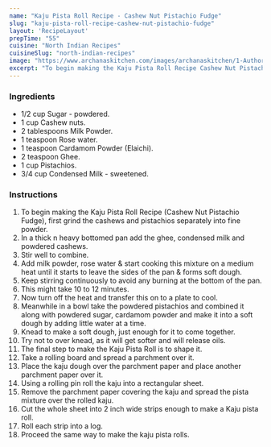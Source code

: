 ---
name: "Kaju Pista Roll Recipe - Cashew Nut Pistachio Fudge"
slug: "kaju-pista-roll-recipe-cashew-nut-pistachio-fudge"
layout: 'RecipeLayout'
prepTime: "55"
cuisine: "North Indian Recipes"
cuisineSlug: "north-indian-recipes"
image: "https://www.archanaskitchen.com/images/archanaskitchen/1-Author/Swapna/kaju_pita_roll_1600.jpg"
excerpt: "To begin making the Kaju Pista Roll Recipe Cashew Nut Pistachio Fudge, first grind the cashews and pistachios separately into fine powder"
---

### Ingredients

- 1/2 cup Sugar - powdered.
- 1 cup Cashew nuts.
- 2 tablespoons Milk Powder.
- 1 teaspoon Rose water.
- 1 teaspoon Cardamom Powder (Elaichi).
- 2 teaspoon Ghee.
- 1 cup Pistachios.
- 3/4 cup Condensed Milk - sweetened.

### Instructions

1. To begin making the Kaju Pista Roll Recipe (Cashew Nut Pistachio Fudge), first grind the cashews and pistachios separately into fine powder.
1. In a thick n heavy bottomed pan add the ghee, condensed milk and powdered cashews.
1. Stir well to combine.
1. Add milk powder, rose water & start cooking this mixture on a medium heat until it starts to leave the sides of the pan & forms soft dough.
1. Keep stirring continuously to avoid any burning at the bottom of the pan.
1. This might take 10 to 12 minutes.
1. Now turn off the heat and transfer this on to a plate to cool.
1. Meanwhile in a bowl take the powdered pistachios and combined it along with powdered sugar, cardamom powder and make it into a soft dough by adding little water at a time.
1. Knead to make a soft dough, just enough for it to come together.
1. Try not to over knead, as it will get softer and will release oils.
1. The final step to make the Kaju Pista Roll is to shape it.
1. Take a rolling board and spread a parchment over it.
1. Place the kaju dough over the parchment paper and place another parchment paper over it.
1. Using a rolling pin roll the kaju into a rectangular sheet.
1. Remove the parchment paper covering the kaju and spread the pista mixture over the rolled kaju.
1. Cut the whole sheet into 2 inch wide strips enough to make a Kaju pista roll.
1. Roll each strip into a log.
1. Proceed the same way to make the kaju pista rolls.
